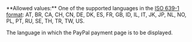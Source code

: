 <ParamField body="Culture" type="string">     
**Allowed values:** One of the supported languages in the <a href="/api-reference/overview/data-formats">ISO 639-1 format</a>: AT, BR, CA, CH, CN, DE, DK, ES, FR, GB, ID, IL, IT, JK, JP, NL, NO, PL, PT, RU, SE, TH, TR, TW, US.

The language in which the PayPal payment page is to be displayed.  
</ParamField>